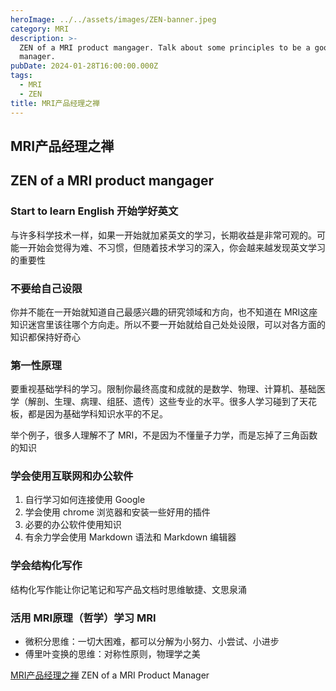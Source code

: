 ```yaml
---
heroImage: ../../assets/images/ZEN-banner.jpeg
category: MRI
description: >-
  ZEN of a MRI product mangager. Talk about some principles to be a good product
  manager.
pubDate: 2024-01-28T16:00:00.000Z
tags:
  - MRI
  - ZEN
title: MRI产品经理之禅
---
```


## MRI产品经理之禅

## ZEN of a MRI product mangager

### Start to learn English 开始学好英文

与许多科学技术一样，如果一开始就加紧英文的学习，长期收益是非常可观的。可能一开始会觉得为难、不习惯，但随着技术学习的深入，你会越来越发现英文学习的重要性

### 不要给自己设限

你并不能在一开始就知道自己最感兴趣的研究领域和方向，也不知道在 MRI这座知识迷宫里该往哪个方向走。所以不要一开始就给自己处处设限，可以对各方面的知识都保持好奇心

### 第一性原理

要重视基础学科的学习。限制你最终高度和成就的是数学、物理、计算机、基础医学（解剖、生理、病理、组胚、遗传）这些专业的水平。很多人学习碰到了天花板，都是因为基础学科知识水平的不足。

举个例子，很多人理解不了 MRI，不是因为不懂量子力学，而是忘掉了三角函数的知识

### 学会使用互联网和办公软件

1. 自行学习如何连接使用 Google
2. 学会使用 chrome 浏览器和安装一些好用的插件
3. 必要的办公软件使用知识
4. 有余力学会使用 Markdown 语法和 Markdown 编辑器

### 学会结构化写作

结构化写作能让你记笔记和写产品文档时思维敏捷、文思泉涌

### 活用 MRI原理（哲学）学习 MRI

- 微积分思维：一切大困难，都可以分解为小努力、小尝试、小进步
- 傅里叶变换的思维：对称性原则，物理学之美

[MRI产品经理之禅](https://www.neomatrix.club/)
ZEN of a MRI Product Manager
